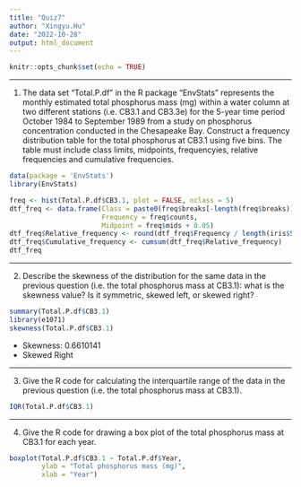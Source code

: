 ```yaml
---
title: "Quiz7"
author: "Xingyu.Hu"
date: "2022-10-28"
output: html_document
---
```


```r
knitr::opts_chunk$set(echo = TRUE)
```

--- 

1. The data set "Total.P.df" in the R package "EnvStats" represents the monthly estimated total phosphorus mass (mg) within a water column at two different stations (i.e. CB3.1 and CB3.3e) for the 5-year time period October 1984 to September 1989 from a study on phosphorus concentration conducted in the Chesapeake Bay. Construct a frequency distribution table for the total phosphorus at CB3.1 using five bins. The table must include class limits, midpoints, frequencyies, relative frequencies and cumulative frequencies.

```r
data(package = 'EnvStats')
library(EnvStats)

freq <- hist(Total.P.df$CB3.1, plot = FALSE, nclass = 5)
dtf_freq <- data.frame(Class = paste0(freq$breaks[-length(freq$breaks)] + 0.1, ' - ', freq$breaks[-1]),
                       Frequency = freq$counts,
                       Midpoint = freq$mids + 0.05)
dtf_freq$Relative_frequency <- round(dtf_freq$Frequency / length(iris$Sepal.Length), 3)
dtf_freq$Cumulative_frequency <- cumsum(dtf_freq$Relative_frequency)
dtf_freq
```

---

2. Describe the skewness of the distribution for the same data in the previous question (i.e. the total phosphorus mass at CB3.1): what is the skewness value? Is it symmetric, skewed left, or skewed right?

```r
summary(Total.P.df$CB3.1)
library(e1071)
skewness(Total.P.df$CB3.1)
```
- Skewness: 0.6610141
- Skewed Right

---

3. Give the R code for calculating the interquartile range of the data in the previous question (i.e. the total phosphorus mass at CB3.1).

```r
IQR(Total.P.df$CB3.1)
```

---

4. Give the R code for drawing a box plot of the total phosphorus mass at CB3.1 for each year.

```r
boxplot(Total.P.df$CB3.1 ~ Total.P.df$Year,
        ylab = "Total phosphorus mass (mg)",
        xlab = "Year")
```

